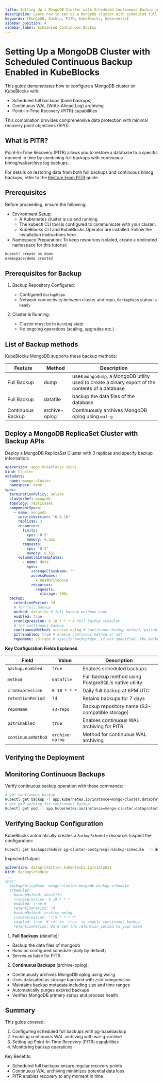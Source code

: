 ```yaml
---
title: Setting Up a MongoDB Cluster with Scheduled Continuous Backup in KubeBlocks
description: Learn how to set up a MongoDB cluster with scheduled full backups and continuous incremental backups enabled in KubeBlocks.
keywords: [MongoDB, Backup, PITR, KubeBlocks, Kubernetes]
sidebar_position: 4
sidebar_label: Scheduled Continuous Backup
---
```


# Setting Up a MongoDB Cluster with Scheduled Continuous Backup Enabled in KubeBlocks

This guide demonstrates how to configure a MongoDB cluster on KubeBlocks with:

- Scheduled full backups (base backups)
- Continuous WAL (Write-Ahead Log) archiving
- Point-In-Time Recovery (PITR) capabilities

This combination provides comprehensive data protection with minimal recovery point objectives (RPO).

## What is PITR?
Point-In-Time Recovery (PITR) allows you to restore a database to a specific moment in time by combining full backups with continuous binlog/wal/archive log backups.

For details on restoring data from both full backups and continuous binlog backups, refer to the [Restore From PITR](restore-with-pitr.mdx)  guide.

## Prerequisites

Before proceeding, ensure the following:
- Environment Setup:
    - A Kubernetes cluster is up and running.
    - The kubectl CLI tool is configured to communicate with your cluster.
    - KubeBlocks CLI and KubeBlocks Operator are installed. Follow the installation instructions here.
- Namespace Preparation: To keep resources isolated, create a dedicated namespace for this tutorial:

```bash
kubectl create ns demo
namespace/demo created
```

## Prerequisites for Backup

1. Backup Repository Configured:
   - Configured `BackupRepo`
   - Network connectivity between cluster and repo, `BackupRepo` status is `Ready`

2. Cluster is Running:
   - Cluster must be in `Running` state
   - No ongoing operations (scaling, upgrades etc.)

## List of Backup methods

KubeBlocks MongoDB supports these backup methods:

| Feature           | Method          | Description |
|-------------|--------|------------|
| Full Backup | dump   | uses `mongodump`, a MongoDB utility used to create a binary export of the contents of a database  |
| Full Backup | datafile | backup the data files of the database |
| Continuous Backup | archive-oplog |Continuously archives MongoDB oplog using `wal-g` |

## Deploy a MongoDB ReplicaSet Cluster with Backup APIs

Deploy a MongoDB ReplicaSet Cluster with 3 replicas and specify backup information:
```yaml
apiVersion: apps.kubeblocks.io/v1
kind: Cluster
metadata:
  name: mongo-cluster
  namespace: demo
spec:
  terminationPolicy: Delete
  clusterDef: mongodb
  topology: replicaset
  componentSpecs:
    - name: mongodb
      serviceVersion: "6.0.16"
      replicas: 3
      resources:
        limits:
          cpu: '0.5'
          memory: 0.5Gi
        requests:
          cpu: '0.5'
          memory: 0.5Gi
      volumeClaimTemplates:
        - name: data
          spec:
            storageClassName: ""
            accessModes:
              - ReadWriteOnce
            resources:
              requests:
                storage: 20Gi
  backup:
    retentionPeriod: 7d
    # for full backup
    method: datafile # full backup methnod name
    enabled: true
    cronExpression: 0 18 * * * # full backup scheuler
    # for continuous backup
    continuousMethod: archive-oplog # continuous backup method, paired with method wal-g
    pitrEnabled: true # enable continous method or not
    repoName: s3-repo # specify backuprepo, if not specified, the BackupRepo annotated as `default` will be used.
```

**Key Configuration Fields Explained**

| Field | Value | Description |
|-------|-------|-------------|
| `backup.enabled` | `true` | Enables scheduled backups |
| `method` | `datafile` | Full backup method using PostgreSQL's native utility |
| `cronExpression` | `0 18 * * *` | Daily full backup at 6PM UTC |
| `retentionPeriod` | `7d` | Retains backups for 7 days |
| `repoName` | `s3-repo` | Backup repository name (S3-compatible storage) |
| `pitrEnabled` | `true` | Enables continuous WAL archiving for PITR |
| `continuousMethod` | `archive-oplog` | Method for continuous WAL archiving |


## Verifying the Deployment


<VerifyCluster />

## Monitoring Continuous Backups

Verify continuous backup operation with these commands:
```bash
# get continuous backup
kubectl get backup -l app.kubernetes.io/instance=mongo-cluster,dataprotection.kubeblocks.io/backup-type=Continuous -n demo
# get pod working for continuous backup
kubectl get pod -l app.kubernetes.io/instance=mongo-cluster,dataprotection.kubeblocks.io/backup-type=Continuous -n demo
```

## Verifying Backup Configuration

KubeBlocks automatically creates a `BackupSchedule` resource. Inspect the configuration:

```bash
kubectl get backupschedule pg-cluster-postgresql-backup-schedule  -n demo -oyaml
```

Expected Output:
```yaml
apiVersion: dataprotection.kubeblocks.io/v1alpha1
kind: BackupSchedule
...
spec:
  backupPolicyName: mongo-cluster-mongodb-backup-schedule
  schedules:
  - backupMethod: datafile
    cronExpression: 0 18 * * *
    enabled: true #
    retentionPeriod: 7d
  - backupMethod: archive-oplog
    cronExpression: '*/5 * * * *'
    enabled: true  # set to `true` to enable continuous backup
    retentionPeriod: 8d # set the retention period to your need
```

1. **Full Backups** (datafile):
  - Backup the data files of mongodb
  - Runs on configured schedule (daily by default)
  - Serves as base for PITR

2. **Continuous Backups** (archive-oplog):
  - Continuously archives MongoDB oplog using wal-g
  - Uses datasafed as storage backend with zstd compression
  - Maintains backup metadata including size and time ranges
  - Automatically purges expired backups
  - Verifies MongoDB primary status and process health

## Summary

This guide covered:
1. Configuring scheduled full backups with pg-basebackup
2. Enabling continuous WAL archiving with wal-g-archive
3. Setting up Point-In-Time Recovery (PITR) capabilities
4. Monitoring backup operations

Key Benefits:
- Scheduled full backups ensure regular recovery points
- Continuous WAL archiving minimizes potential data loss
- PITR enables recovery to any moment in time